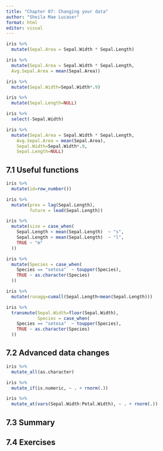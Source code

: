 ---
title: "Chapter 07: Changing your data"
author: "Sheila Mae Lucaser"
format: html
editor: visual
---

```{r}
iris %>%
  mutate(Sepal.Area = Sepal.Width * Sepal.Length)
```

```{r}
iris %>% 
  mutate(Sepal.Area = Sepal.Width * Sepal.Length,
  Avg.Sepal.Area = mean(Sepal.Area))
```

```{r}
iris %>%
  mutate(Sepal.Width=Sepal.Width*.9)
```

```{r}
iris %>%
  mutate(Sepal.Length=NULL)
```

```{r}
iris %>% 
  select(-Sepal.Width)
```

```{r}
iris %>%
  mutate(Sepal.Area = Sepal.Width * Sepal.Length,
    Avg.Sepal.Area = mean(Sepal.Area),
    Sepal.Width=Sepal.Width*.9,
    Sepal.Length=NULL)
```

## 7.1 Useful functions

```{r}
iris %>%
  mutate(id=row_number())
```

```{r}
iris %>%
  mutate(prev = lag(Sepal.Length),
         future = lead(Sepal.Length))
```

```{r}
iris %>%
  mutate(size = case_when(
    Sepal.Length < mean(Sepal.Length)  ~ "s",
    Sepal.Length > mean(Sepal.Length)  ~ "l",
    TRUE ~ "m"
  ))
```

```{r}
iris %>%
  mutate(Species = case_when(
    Species == "setosa"  ~ toupper(Species),
    TRUE ~ as.character(Species)
  ))
```

```{r}
iris %>%
  mutate(runagg=cumall(Sepal.Length<mean(Sepal.Length)))
```

```{r}
iris %>%
  transmute(Sepal.Width=floor(Sepal.Width),
            Species = case_when(
    Species == "setosa"  ~ toupper(Species),
    TRUE ~ as.character(Species)
  ))
```

## 7.2 Advanced data changes

```{r}
iris %>%
  mutate_all(as.character)
```

```{r}
iris %>%
  mutate_if(is.numeric, ~ . + rnorm(.))
```

```{r}
iris %>%
  mutate_at(vars(Sepal.Width:Petal.Width), ~ . + rnorm(.))
```

## 7.3 Summary

## 7.4 Exercises
